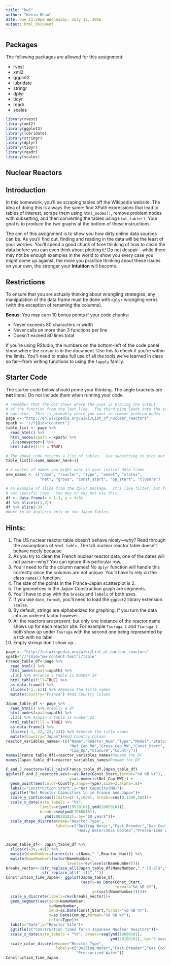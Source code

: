 ```yaml
---
title: "hw5"
author: "Kevin Khuu"
date: Due 11:59pm Wednesday, July 13, 2016
output: html_document
---
```


## Packages

The following packages are allowed for this assignment:

* rvest
* xml2
* ggplot2
* lubridate
* stringr
* dplyr
* tidyr
* readr
* scales
```r
library(rvest)
library(xml2)
library(ggplot2)
library(lubridate)
library(stringr)
library(dplyr)
library(tidyr)
library(readr)
library(scales)
```

## Nuclear Reactors

## Introduction
In this homework, you'll be scraping tables off the Wikipedia website.  The idea of doing this is always the same: find XPath expressions that lead to tables of interest, scrape them using `html_nodes()`, remove problem nodes with subsetting, and then converting the tables using `html_table()`.  Your goal is to produce the two graphs at the bottom of these instructions.

The aim of this assignment is to show you how dirty online data sources can be.  As you'll find out, finding and reading in the data will be the least of your worries.  You'll spend a good chunk of time thinking of how to clean the data before you can even think about plotting it! Do not despair---while there may not be enough examples in the world to show you every case you might come up against, the more you practice thinking about these issues on your own, the stronger your __intuition__ will become.

## Restrictions
To ensure that you are actually thinking about wrangling strategies, any manipulation of the data frame must be done with `dplyr` wrangling verbs (with the exception of renaming the columns).

__Bonus__: You may earn 10 bonus points if your code chunks:

* Never exceeds 80 characters in width
* Never calls on more than 3 functions per line
* Doesn't exceed 80 lines total

If you're using RStudio, the numbers on the bottom-left of the code panel show where the cursor is in the document.  Use this to check if you're within the limits.  You'll need to make full use of all the tools we've learned in class so far---from writing functions to using the `lapply` family.

## Starter Code
The starter code below should prime your thinking.  The angle brackets are __not__ literal.  Do not include them when running your code.
```r

# remember that the dot shows where the pipe is placing the output
# of the function from the last line.  The third pipe leads into the subsetting
# operator.  This is probably where you want to remove problem nodes...
page <- "http://en.wikipedia.org/wiki/List_of_nuclear_reactors"
xpath <- '//*[@id="content"]'
table_list <- page %>%
  read_html() %>%
  html_nodes(xpath = xpath) %>%
  .[<somevector>] %>%
  html_table(fill = TRUE)

# The above code returns a list of tables.  Use subsetting to pick out specific tables
table_list[[<some_number_here>]]

# A vector of names you might want in your initial data frame
new_names <- c("name", "reactor", "type", "model", "status", 
               "net", "gross", "const_start", "op_start", "closure")

# An example of slice from the dplyr package.  It's like filter, but for picking
# out specific rows.  You may or may not use this.
df <- data.frame(x = 1:3, y = 4:6)
df %>% slice(c(1,3))
df %>% slice(-3)
#Want to do analysis only on the Japan Tables.
```

## Hints:
1. The US nuclear reactor table doesn't behave nicely---why? Read through the assumptions of `html_table`.
The US nuclear reactor table doesn't behave nicely because
2. As you try to clean the French nuclear reactor data, one of the dates will not parse---why? You can ignore this particular row.
3. You'll need to fix the column names! No `dplyr` function will handle this correctly since the columns are not unique.  You'll have to rely on the class `names()` function.
4. The size of the points in the France-Japan scatterplot is 2.
5. The geometries in the Japan Construction graph are segments.
6. You'll have to play with the `breaks` and `labels` of both axes.
7. If you use `date_format`, you'll need to load the `ggplot2` library extension `scales`.
8. By default, strings are alphabetized for graphing.  If you turn the data into an ordered factor however...
9. All the reactors are present, but only one instance of the reactor name shows up for each reactor site.  For example `Tsuruga 1` and `Tsuruga 2` both show up under `Tsuruga` with the second one being represented by a tick with no label.
10. Empty strings don't show up...

```r
page <- "http://en.wikipedia.org/wiki/List_of_nuclear_reactors"
xpath='//*[@id="mw-content-text"]/table'
France_table_df<-page %>%
  read_html() %>% 
  html_nodes(xpath=xpath) %>% 
  .[16] %>% #France's table is Number 14
  html_table(fill=TRUE) %>% 
  as.data.frame() %>% 
  slice(c(-1,-63)) %>% #Remove the title names
  mutate(Country="France") #Add Country Column

Japan_table_df <- page %>%
  read_html() %>% #really a df
  html_nodes(xpath=xpath) %>% 
  .[23] %>% #Japan's table is number 23
  html_table(fill = TRUE) %>% 
  as.data.frame() %>% 
  slice(c(-1,-22,-23,-24)) %>% #remove the title names
  mutate(Country="Japan")#Add Country Column
reactor_variables_names<-(c("Name","Reactor_Num","Type","Model","Status",
                            "Net_Cap_MW","Gross_Cap_MW","Const_Start",
                            "Com_Op","Closure","Country"))
names(France_table_df)=reactor_variables_names#Rename the DF
names(Japan_table_df)=reactor_variables_names#Rename the DF
```

```r
F_and_J_reactors=full_join(France_table_df,Japan_table_df)
ggplot(F_and_J_reactors,aes(x=as.Date(Const_Start,format="%d %B %Y"),
                            y=as.numeric(Net_Cap_MW))) +
  geom_point(aes(color=Country,shape=Type),size=2,alpha=.8)+
  labs(x="Construction Start",y="Net Capacity(MW)")+
  ggtitle("Net Reactor Capacities \n in France and Japan")+
  scale_y_continuous(limits=c(-1,1600), breaks=seq(0,1500,500))+
  scale_x_date(date_labels = "%Y",
               limits=c(ymd(19530101),ymd(20050101)),
               breaks=seq(ymd(19600101),
                 ymd(20030101), by="10 years"))+
  scale_shape_discrete(name="Reactor Type",
                      labels=c("Boiling Water","Fast Breeder","Gas Cooled",
                               "Heavy Water\nGas Cooled","Pressurized Water"))
  
```

```r
Japan_table_df<- Japan_table_df %>%
  slice(c(-39,-49)) %>% 
  mutate(NameNumber=factor(str_c(Name," ",Reactor_Num))) %>% 
  mutate(NameNumber=factor(NameNumber, 
                           levels=rev(levels(NameNumber))))
breaks_vector<-(str_replace_all(Japan_table_df$NameNumber,".* [2-8]$","") %>% 
                str_replace_all(" [1]",""))
Construction_Time_Japan<- ggplot(Japan_table_df,
                                 (aes(x=as.Date(Const_Start,
                                                format="%d %B %Y"),
                                      y=(sort(NameNumber)))))+
  scale_y_discrete(labels=rev(breaks_vector))+
  geom_segment(aes(yend=NameNumber,
                   y=NameNumber,
                   xend=as.Date(Const_Start,format="%d %B %Y"),
                   x=as.Date(Com_Op,format="%d %B %Y"),
                   color=Type))+
  labs(x="Date",y="Reactor Site")+
  ggtitle(c("Construction Times for\n Japanese Nuclear Reactors"))+
  scale_x_date(date_labels = "%Y", breaks=seq(ymd(19600101), 
                                              ymd(20100101), by="5 years"))+
  scale_color_discrete(name="Reactor Type",
                      labels=c("Boiling Water","Fast Breeder","Gas Cooled",
                               "Pressurized Water"))
Construction_Time_Japan
```

